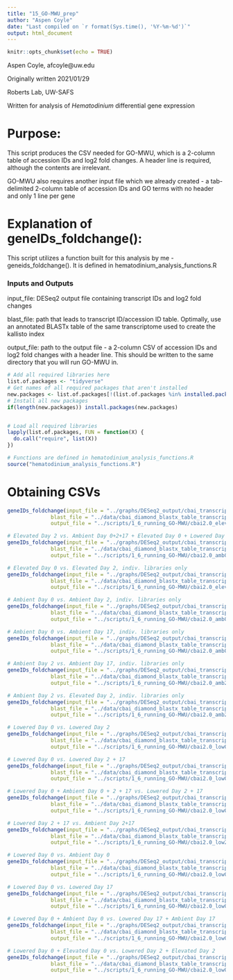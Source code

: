 ```yaml
---
title: "15_GO-MWU_prep"
author: "Aspen Coyle"
date: "Last compiled on `r format(Sys.time(), '%Y-%m-%d')`"
output: html_document
---
```


```r
knitr::opts_chunk$set(echo = TRUE)
```

Aspen Coyle, afcoyle@uw.edu

Originally written 2021/01/29

Roberts Lab, UW-SAFS

Written for analysis of _Hematodinium_ differential gene expression

# Purpose:

This script produces the CSV needed for GO-MWU, which is a 2-column table of accession IDs and log2 fold changes. A header line is required, although the contents are irrelevant.

GO-MWU also requires another input file which we already created - a tab-delimited 2-column table of accession IDs and GO terms with no header and only 1 line per gene

# Explanation of geneIDs_foldchange():

This script utilizes a function built for this analysis by me - geneids_foldchange(). It is defined in hematodinium_analysis_functions.R

### Inputs and Outputs

input_file: DESeq2 output file containing transcript IDs and log2 fold changes

blast_file: path that leads to transcript ID/accession ID table. Optimally, use an annotated BLASTx table of the same transcriptome used to create the kallisto index

output_file: path to the output file - a 2-column CSV of accession IDs and log2 fold changes with a header line. This should be written to the same directory that you will run GO-MWU in.

```r
# Add all required libraries here
list.of.packages <- "tidyverse"
# Get names of all required packages that aren't installed
new.packages <- list.of.packages[!(list.of.packages %in% installed.packages()[, "Package"])]
# Install all new packages
if(length(new.packages)) install.packages(new.packages)


# Load all required libraries
lapply(list.of.packages, FUN = function(X) {
  do.call("require", list(X))
})

# Functions are defined in hematodinium_analysis_functions.R
source("hematodinium_analysis_functions.R")
```

# Obtaining CSVs

```r
geneIDs_foldchange(input_file = "../graphs/DESeq2_output/cbai_transcriptomev2.0/elev2_vs_amb02_indiv_only/AllGenes_wcols.txt",
              blast_file = "../data/cbai_diamond_blastx_table_transcriptomev2.0.txt",
              output_file = "../scripts/1_6_running_GO-MWU/cbai2.0_elev2_vs_amb02_indiv_l2FC.csv")

# Elevated Day 2 vs. Ambient Day 0+2+17 + Elevated Day 0 + Lowered Day 0
geneIDs_foldchange(input_file = "../graphs/DESeq2_output/cbai_transcriptomev2.0/amb0217_elev0_low0_vs_elev2/AllGenes_wcols.txt",
              blast_file = "../data/cbai_diamond_blastx_table_transcriptomev2.0.txt",
              output_file = "../scripts/1_6_running_GO-MWU/cbai2.0_amb0217_elev0_low0_vs_elev2_l2FC.csv")

# Elevated Day 0 vs. Elevated Day 2, indiv. libraries only
geneIDs_foldchange(input_file = "../graphs/DESeq2_output/cbai_transcriptomev2.0/elev0_vs_elev2_indiv/AllGenes_wcols.txt",
              blast_file = "../data/cbai_diamond_blastx_table_transcriptomev2.0.txt",
              output_file = "../scripts/1_6_running_GO-MWU/cbai2.0_elev0_vs_elev2_indiv_l2FC.csv")

# Ambient Day 0 vs. Ambient Day 2, indiv. libraries only
geneIDs_foldchange(input_file = "../graphs/DESeq2_output/cbai_transcriptomev2.0/amb0_vs_amb2_indiv/AllGenes_wcols.txt",
              blast_file = "../data/cbai_diamond_blastx_table_transcriptomev2.0.txt",
              output_file = "../scripts/1_6_running_GO-MWU/cbai2.0_amb0_vs_amb2_indiv_l2FC.csv")

# Ambient Day 0 vs. Ambient Day 17, indiv. libraries only
geneIDs_foldchange(input_file = "../graphs/DESeq2_output/cbai_transcriptomev2.0/amb0_vs_amb17_indiv/AllGenes_wcols.txt",
              blast_file = "../data/cbai_diamond_blastx_table_transcriptomev2.0.txt",
              output_file = "../scripts/1_6_running_GO-MWU/cbai2.0_amb0_vs_amb17_indiv_l2FC.csv")

# Ambient Day 2 vs. Ambient Day 17, indiv. libraries only
geneIDs_foldchange(input_file = "../graphs/DESeq2_output/cbai_transcriptomev2.0/amb2_vs_amb17_indiv/AllGenes_wcols.txt",
              blast_file = "../data/cbai_diamond_blastx_table_transcriptomev2.0.txt",
              output_file = "../scripts/1_6_running_GO-MWU/cbai2.0_amb2_vs_amb17_indiv_l2FC.csv")

# Ambient Day 2 vs. Elevated Day 2, indiv. libraries only
geneIDs_foldchange(input_file = "../graphs/DESeq2_output/cbai_transcriptomev2.0/amb2_vs_elev2_indiv/AllGenes_wcols.txt",
              blast_file = "../data/cbai_diamond_blastx_table_transcriptomev2.0.txt",
              output_file = "../scripts/1_6_running_GO-MWU/cbai2.0_amb2_vs_elev2_indiv_l2FC.csv")

# Lowered Day 0 vs. Lowered Day 2
geneIDs_foldchange(input_file = "../graphs/DESeq2_output/cbai_transcriptomev2.0/low0_vs_low2_indiv/AllGenes_wcols.txt",
              blast_file = "../data/cbai_diamond_blastx_table_transcriptomev2.0.txt",
              output_file = "../scripts/1_6_running_GO-MWU/cbai2.0_low0_vs_low2_indiv_l2FC.csv")

# Lowered Day 0 vs. Lowered Day 2 + 17
geneIDs_foldchange(input_file = "../graphs/DESeq2_output/cbai_transcriptomev2.0/low0_vs_low217_indiv/AllGenes_wcols.txt",
              blast_file = "../data/cbai_diamond_blastx_table_transcriptomev2.0.txt",
              output_file = "../scripts/1_6_running_GO-MWU/cbai2.0_low0_vs_low217_indiv_l2FC.csv")

# Lowered Day 0 + Ambient Day 0 + 2 + 17 vs. Lowered Day 2 + 17
geneIDs_foldchange(input_file = "../graphs/DESeq2_output/cbai_transcriptomev2.0/low0_amb0217_vs_low217_indiv/AllGenes_wcols.txt",
              blast_file = "../data/cbai_diamond_blastx_table_transcriptomev2.0.txt",
              output_file = "../scripts/1_6_running_GO-MWU/cbai2.0_low0_amb0217_vs_low217_indiv_l2FC.csv")

# Lowered Day 2 + 17 vs. Ambient Day 2+17
geneIDs_foldchange(input_file = "../graphs/DESeq2_output/cbai_transcriptomev2.0/low217_vs_amb217_indiv/AllGenes_wcols.txt",
              blast_file = "../data/cbai_diamond_blastx_table_transcriptomev2.0.txt",
              output_file = "../scripts/1_6_running_GO-MWU/cbai2.0_low217_vs_amb217_indiv_l2FC.csv")

# Lowered Day 0 vs. Ambient Day 0
geneIDs_foldchange(input_file = "../graphs/DESeq2_output/cbai_transcriptomev2.0/low0_vs_amb0_indiv/AllGenes_wcols.txt",
              blast_file = "../data/cbai_diamond_blastx_table_transcriptomev2.0.txt",
              output_file = "../scripts/1_6_running_GO-MWU/cbai2.0_low0_vs_amb0_indiv_l2FC.csv")

# Lowered Day 0 vs. Lowered Day 17
geneIDs_foldchange(input_file = "../graphs/DESeq2_output/cbai_transcriptomev2.0/low0_vs_low17_indiv/AllGenes_wcols.txt",
              blast_file = "../data/cbai_diamond_blastx_table_transcriptomev2.0.txt",
              output_file = "../scripts/1_6_running_GO-MWU/cbai2.0_low0_vs_low17_indiv_l2FC.csv")

# Lowered Day 0 + Ambient Day 0 vs. Lowered Day 17 + Ambient Day 17
geneIDs_foldchange(input_file = "../graphs/DESeq2_output/cbai_transcriptomev2.0/low0_amb0_vs_low17_amb17_indiv/AllGenes_wcols.txt",
              blast_file = "../data/cbai_diamond_blastx_table_transcriptomev2.0.txt",
              output_file = "../scripts/1_6_running_GO-MWU/cbai2.0_low0_amb0_vs_low17_amb17_indiv_l2FC.csv")

# Lowered Day 0 + Elevated Day 0 vs. Lowered Day 2 + Elevated Day 2
geneIDs_foldchange(input_file = "../graphs/DESeq2_output/cbai_transcriptomev2.0/low0_elev0_vs_low2_elev2_indiv/AllGenes_wcols.txt",
              blast_file = "../data/cbai_diamond_blastx_table_transcriptomev2.0.txt",
              output_file = "../scripts/1_6_running_GO-MWU/cbai2.0_low0_elev0_vs_low2_elev2_indiv_l2FC.csv")

```